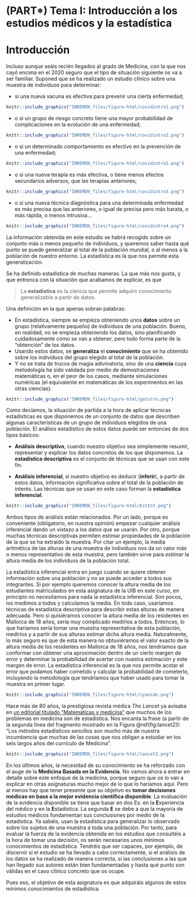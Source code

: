
# (PART\*) Tema I: Introducción a los estudios médicos y la estadística  {-}


# Introducción

Incluso aunque seáis recién llegados al grado de Medicina, con la que nos cayó encima en el 2020 seguro que el tipo de situación siguiente os va a ser familiar. Suponed que se ha realizado un estudio clínico sobre una muestra de individuos para determinar:

* si una nueva vacuna es efectiva para prevenir una cierta enfermedad;


```r
knitr::include_graphics("INREMDN_files/figure-html/covidintro1.png")
```

* o si un  grupo de riesgo concreto tiene una mayor probabilidad de complicaciones en la evolución de una enfermedad;


```r
knitr::include_graphics("INREMDN_files/figure-html/covidintro2.png")
```

* o si un determinado comportamiento es efectivo en la prevención de una enfermedad;


```r
knitr::include_graphics("INREMDN_files/figure-html/covidintro5.png")
```

* o si una nueva terapia es más efectiva, o tiene menos efectos secundarios adversos, que las terapias anteriores;


```r
knitr::include_graphics("INREMDN_files/figure-html/covidintro3.png")
```


* o si una nueva técnica diagnóstica para una determinada enfermedad es más precisa que las anteriores, o igual de precisa pero más barata, o más rápida, o menos intrusiva...


```r
knitr::include_graphics("INREMDN_files/figure-html/covidintro4.png")
```

La información obtenida en este estudio se habrá recogido sobre un conjunto más o menos pequeño de individuos, y queremos saber hasta qué punto se puede generalizar al total de la población mundial, o al menos a la población de nuestro entorno. La estadística es la que nos permite esta generalización.

Se ha definido estadística de muchas maneras. La que más nos gusta, y que entronca con la situación que acabamos de explicar, es que 

> La **estadística** es la ciencia que permite adquirir conocimiento generalizable a partir de datos. 



Una definición en la que apenas sobran palabras:

* En estadística, siempre se empieza obteniendo unos **datos** sobre un grupo (relativamente pequeño) de individuos de una población. Bueno, en realidad, no se empieza obteniendo los datos, sino planificando cuidadosamente cómo se van a obtener, pero todo forma parte de la "obtención" de los datos.
* Usando estos datos, se **generaliza** el **conocimiento** que se ha obtenido sobre los individuos del grupo elegido al total de la población.
* Y no se trata de trucos de magia adivinatoria, sino de una **ciencia** cuya metodología ha sido validada por medio de demostraciones matemáticas o, en el peor de los casos, mediante simulaciones numéricas (el equivalente en matemáticas de los experimentos en las otras ciencias). 


```r
knitr::include_graphics("INREMDN_files/figure-html/gaturro.png")
```


Como decíamos, la situación de partida a la hora de aplicar técnicas estadísticas es que disponemos de un conjunto de datos que describen algunas características de un grupo de individuos elegidos de una población. El análisis estadístico de estos datos puede ser entonces de dos tipos básicos:

*  **Análisis descriptivo**, cuando nuestro objetivo sea simplemente resumir, representar y explicar los datos concretos de los que disponemos. La **estadística descriptiva**  es el conjunto de técnicas que se usan con este fin. 

* **Análisis inferencial**, si nuestro objetivo es deducir  (**inferir**),  a partir de estos datos, información significativa sobre el total de la población de interés.  Las técnicas que se usan en este caso forman la **estadística inferencial**.



```r
knitr::include_graphics("INREMDN_files/figure-html/EstInf.png")
```

Ambos tipos de análisis están relacionados. Por un lado, porque es conveniente (obligatorio, en nuestra opinión) empezar cualquier análisis inferencial dando un vistazo a los datos que se usarán. Por otro, porque muchas técnicas descriptivas permiten estimar propiedades de la población de la que se ha extraído la muestra. Por citar un ejemplo, la media aritmética de las alturas de una muestra de individuos nos da un valor  más o menos representativo de esta muestra, pero también sirve para *estimar*  la altura media de los individuos de la población total.

La estadística inferencial entra en juego cuando se quiere obtener información sobre una población y no se puede acceder a todos sus integrantes. Si por ejemplo queremos conocer la altura media  de los estudiantes matriculados en esta asignatura de la UIB en este curso, en principio no necesitamos para nada la estadística inferencial. Son pocos, los medimos a todos y calculamos la media. En todo caso, usaríamos técnicas de estadística descriptiva para describir estas alturas de manera adecuada. Pero si quisiéramos conocer la altura media de los residentes en Mallorca de 18 años, sería muy complicado medirlos a todos. Entonces, lo que haríamos sería tomar una muestra representativa de esta población, medirlos y a partir de sus alturas estimar dicha altura media. Naturalmente, lo más seguro es que de esta manera no obtuviéramos el valor exacto de la altura media de los residentes en Mallorca de 18 años, nos tendríamos que conformar con obtener una aproximación dentro de un cierto margen de error y determinar la probabilidad de acertar con nuestra estimación y este margen de error. La estadística inferencial es la que nos permite acotar el error que podamos haber cometido y calcular la probabilidad de cometerlo, incluyendo la metodología que tendríamos que haber usado para tomar la muestra en primer lugar.



```r
knitr::include_graphics("INREMDN_files/figure-html/cyanide.png")
```




Hace más de 80 años, la prestigiosa revista médica *The Lancet* ya avisaba en [un editorial titulado "Matemáticas y medicina"](https://www.sciencedirect.com/science/article/abs/pii/S0140673600865708) que muchos de los problemas en medicina son de estadística. Nos encanta la frase (a partir de la segunda línea del fragmento mostrado  en la Figura \@ref(fig:lancet2)): "Los métodos estadísticos sencillos son mucho más de nuestra incumbencia que muchas de las cosas que nos obligan  a estudiar en los seis largos años del currículo de Medicina". 


```r
knitr::include_graphics("INREMDN_files/figure-html/lancet2.png")
```


En los últimos años, la necesidad de su conocimiento se ha reforzado con el auge de la  **Medicina Basada en la Evidencia**. No vamos ahora a entrar en detalle sobre este enfoque de la medicina, porque seguro que os lo van a explicar en otras asignaturas mucho mejor  de lo que lo haríamos aquí. Pero al menos hay que tener presente que su objetivo es **tomar decisiones médicas en base a la mejor evidencia científica disponible**. La evaluación de la evidencia disponible  se tiene que basar en dos Es: en la **E**xperiencia del médico y en la **E**stadística. La segunda **E** se debe a que la mayoría de estudios médicos fundamentan sus conclusiones por medio de la estadística. Ya sabéis,  usan la estadística para generalizar lo observado sobre los sujetos de una muestra a toda una población. Por tanto, para evaluar la fuerza de la evidencia obtenida  en los estudios que consultéis a la hora de tomar una decisión, os serán  necesarios unos mínimos conocimientos de estadística. Tendréis que  ser capaces, por ejemplo, de discernir si el estudio se ha llevado a cabo correctamente, si el análisis de los datos se ha realizado de manera correcta, si las conclusiones a las que han llegado sus autores están bien fundamentadas y hasta qué punto son válidas en el caso clínico concreto que os ocupe. 

Pues eso, el objetivo de esta asignatura es que adquiráis algunos de estos mínimos conocimientos de estadística.



